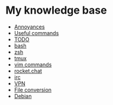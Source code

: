 = My knowledge base =
* [[Annoyances]]
* [[Useful commands]]
* [[TODO]]
* [[bash]]
* [[zsh]]
* [[tmux]]
* [[vim commands]]
* [[rocket.chat]]
* [[irc]]
* [[VPN]]
* [[File conversion]]
* [[Debian]]
